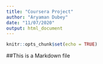 ---
title: "Coursera Project"
author: "Aryaman Dubey"
date: "11/07/2020"
output: html_document
---

```{r setup, include=FALSE}
knitr::opts_chunk$set(echo = TRUE)
```

##This is a Markdown file
